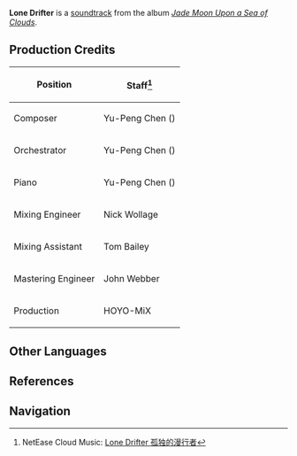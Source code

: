 {{Soundtrack Infobox
|title          =
|image          = Jade Moon Upon a Sea of Clouds.jpg
|album          = Jade Moon Upon a Sea of Clouds
|disc           = 2
|number         = 64
|featured       =
|featured2      =
|featured3      =
|featured_disc  =
|featured_disc2 =
|featured_disc3 =
|youtube_id     = c0jZ7sPyouE
|youtube_time   = 2416
|spotify_id     = 5wUWqJwMCMUN3IRWxZ9xbI
|played_in      = Lingju Pass; Qingxu Pool
|during         = [[Lingju Pass]], [[Qingxu Pool]]
|domain         =
|previous       = Silent Ruins
|next           = Lost Expectation
}}
'''Lone Drifter''' is a [[soundtrack]] from the album ''[[Jade Moon Upon a Sea of Clouds]]''.

==Production Credits==
{| class="wikitable" style="text-align:left; height:0.5em"
! Position
! Staff<ref>NetEase Cloud Music: [https://music.163.com/#/song?id=1492276661 Lone Drifter 孤独的漫行者]</ref>
|-
! Composer
| Yu-Peng Chen ({{Lang|zh=陈致逸|mini=1}})
|-
! Orchestrator
| Yu-Peng Chen ({{Lang|zh=陈致逸|mini=1}})
|-
! Piano
| Yu-Peng Chen ({{Lang|zh=陈致逸|mini=1}})
|-
! Mixing Engineer
| Nick Wollage
|-
! Mixing Assistant
| Tom Bailey
|-
! Mastering Engineer
| John Webber
|-
! Production
| HOYO-MiX
|}

==Other Languages==
{{Other Languages|default_hidden = 1
|en      = Lone Drifter
|zhs     = 孤独的漫行者
|zhs_rm  = Gūdú de Mànxíngzhě
|zht     = 孤獨的漫行者
|zht_rm  = Gūdú de Mànxíngzhě
|ja      = 孤独の漫遊者
|ja_rm   = Kodoku no Manyuusha
}}

==References==
{{Reflist}}

==Navigation==
{{Soundtrack Navbox|Jade Moon Upon a Sea of Clouds}}